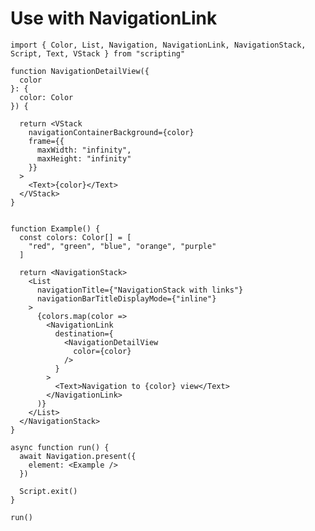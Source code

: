 # Use with NavigationLink 

```tsx
import { Color, List, Navigation, NavigationLink, NavigationStack, Script, Text, VStack } from "scripting"

function NavigationDetailView({
  color
}: {
  color: Color
}) {

  return <VStack
    navigationContainerBackground={color}
    frame={{
      maxWidth: "infinity",
      maxHeight: "infinity"
    }}
  >
    <Text>{color}</Text>
  </VStack>
}


function Example() {
  const colors: Color[] = [
    "red", "green", "blue", "orange", "purple"
  ]

  return <NavigationStack>
    <List
      navigationTitle={"NavigationStack with links"}
      navigationBarTitleDisplayMode={"inline"}
    >
      {colors.map(color =>
        <NavigationLink
          destination={
            <NavigationDetailView
              color={color}
            />
          }
        >
          <Text>Navigation to {color} view</Text>
        </NavigationLink>
      )}
    </List>
  </NavigationStack>
}

async function run() {
  await Navigation.present({
    element: <Example />
  })

  Script.exit()
}

run()

```